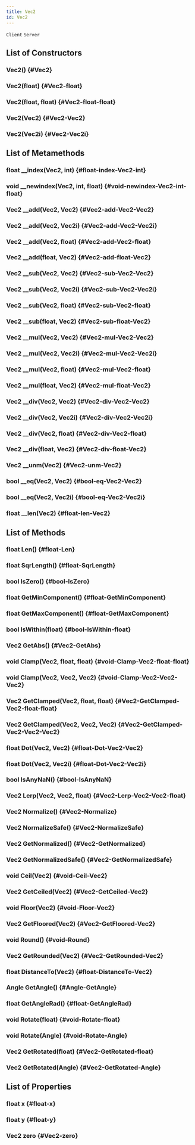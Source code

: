 ```yaml
---
title: Vec2
id: Vec2
---
```

`Client`
`Server`

## List of Constructors

### Vec2() {#Vec2}

### Vec2(float) {#Vec2-float}

### Vec2(float, float) {#Vec2-float-float}

### Vec2(Vec2) {#Vec2-Vec2}

### Vec2(Vec2i) {#Vec2-Vec2i}

## List of Metamethods

### float __index(Vec2, int) {#float-index-Vec2-int}

### void __newindex(Vec2, int, float) {#void-newindex-Vec2-int-float}

### Vec2 __add(Vec2, Vec2) {#Vec2-add-Vec2-Vec2}

### Vec2 __add(Vec2, Vec2i) {#Vec2-add-Vec2-Vec2i}

### Vec2 __add(Vec2, float) {#Vec2-add-Vec2-float}

### Vec2 __add(float, Vec2) {#Vec2-add-float-Vec2}

### Vec2 __sub(Vec2, Vec2) {#Vec2-sub-Vec2-Vec2}

### Vec2 __sub(Vec2, Vec2i) {#Vec2-sub-Vec2-Vec2i}

### Vec2 __sub(Vec2, float) {#Vec2-sub-Vec2-float}

### Vec2 __sub(float, Vec2) {#Vec2-sub-float-Vec2}

### Vec2 __mul(Vec2, Vec2) {#Vec2-mul-Vec2-Vec2}

### Vec2 __mul(Vec2, Vec2i) {#Vec2-mul-Vec2-Vec2i}

### Vec2 __mul(Vec2, float) {#Vec2-mul-Vec2-float}

### Vec2 __mul(float, Vec2) {#Vec2-mul-float-Vec2}

### Vec2 __div(Vec2, Vec2) {#Vec2-div-Vec2-Vec2}

### Vec2 __div(Vec2, Vec2i) {#Vec2-div-Vec2-Vec2i}

### Vec2 __div(Vec2, float) {#Vec2-div-Vec2-float}

### Vec2 __div(float, Vec2) {#Vec2-div-float-Vec2}

### Vec2 __unm(Vec2) {#Vec2-unm-Vec2}

### bool __eq(Vec2, Vec2) {#bool-eq-Vec2-Vec2}

### bool __eq(Vec2, Vec2i) {#bool-eq-Vec2-Vec2i}

### float __len(Vec2) {#float-len-Vec2}

## List of Methods

### float Len() {#float-Len}

### float SqrLength() {#float-SqrLength}

### bool IsZero() {#bool-IsZero}

### float GetMinComponent() {#float-GetMinComponent}

### float GetMaxComponent() {#float-GetMaxComponent}

### bool IsWithin(float) {#bool-IsWithin-float}

### Vec2 GetAbs() {#Vec2-GetAbs}

### void Clamp(Vec2, float, float) {#void-Clamp-Vec2-float-float}

### void Clamp(Vec2, Vec2, Vec2) {#void-Clamp-Vec2-Vec2-Vec2}

### Vec2 GetClamped(Vec2, float, float) {#Vec2-GetClamped-Vec2-float-float}

### Vec2 GetClamped(Vec2, Vec2, Vec2) {#Vec2-GetClamped-Vec2-Vec2-Vec2}

### float Dot(Vec2, Vec2) {#float-Dot-Vec2-Vec2}

### float Dot(Vec2, Vec2i) {#float-Dot-Vec2-Vec2i}

### bool IsAnyNaN() {#bool-IsAnyNaN}

### Vec2 Lerp(Vec2, Vec2, float) {#Vec2-Lerp-Vec2-Vec2-float}

### Vec2 Normalize() {#Vec2-Normalize}

### Vec2 NormalizeSafe() {#Vec2-NormalizeSafe}

### Vec2 GetNormalized() {#Vec2-GetNormalized}

### Vec2 GetNormalizedSafe() {#Vec2-GetNormalizedSafe}

### void Ceil(Vec2) {#void-Ceil-Vec2}

### Vec2 GetCeiled(Vec2) {#Vec2-GetCeiled-Vec2}

### void Floor(Vec2) {#void-Floor-Vec2}

### Vec2 GetFloored(Vec2) {#Vec2-GetFloored-Vec2}

### void Round() {#void-Round}

### Vec2 GetRounded(Vec2) {#Vec2-GetRounded-Vec2}

### float DistanceTo(Vec2) {#float-DistanceTo-Vec2}

### Angle GetAngle() {#Angle-GetAngle}

### float GetAngleRad() {#float-GetAngleRad}

### void Rotate(float) {#void-Rotate-float}

### void Rotate(Angle) {#void-Rotate-Angle}

### Vec2 GetRotated(float) {#Vec2-GetRotated-float}

### Vec2 GetRotated(Angle) {#Vec2-GetRotated-Angle}

## List of Properties

### float x {#float-x}

### float y {#float-y}

### Vec2 zero {#Vec2-zero}

